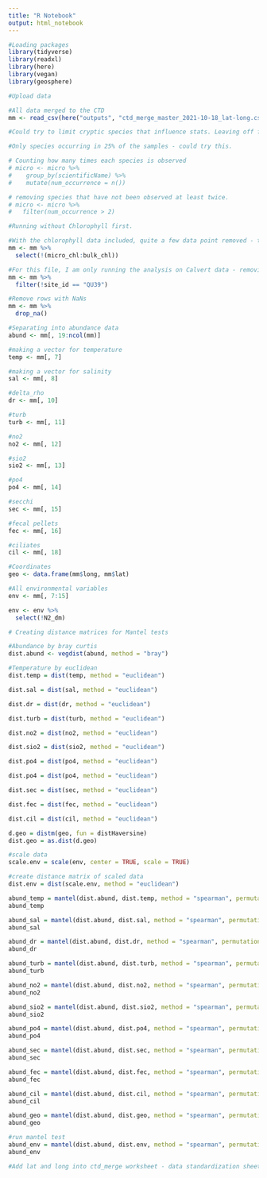 ```yaml
---
title: "R Notebook"
output: html_notebook
---
```


 

```r
#Loading packages
library(tidyverse)
library(readxl)
library(here)
library(vegan)
library(geosphere)
```

```r
#Upload data

#All data merged to the CTD
mm <- read_csv(here("outputs", "ctd_merge_master_2021-10-18_lat-long.csv")) 

```

```r
#Could try to limit cryptic species that influence stats. Leaving off for now.

#Only species occurring in 25% of the samples - could try this.

# Counting how many times each species is observed
# micro <- micro %>%
#    group_by(scientificName) %>%
#    mutate(num_occurrence = n())

# removing species that have not been observed at least twice.
# micro <- micro %>%
#   filter(num_occurrence > 2)
```

```r
#Running without Chlorophyll first.

#With the chlorophyll data included, quite a few data point removed - trying without chlorophyll
mm <- mm %>% 
  select(!(micro_chl:bulk_chl))

#For this file, I am only running the analysis on Calvert data - removing QU39
mm <- mm %>% 
  filter(!site_id == "QU39")

#Remove rows with NaNs
mm <- mm %>% 
  drop_na()

#Separating into abundance data
abund <- mm[, 19:ncol(mm)]

#making a vector for temperature
temp <- mm[, 7]

#making a vector for salinity
sal <- mm[, 8]

#delta_rho
dr <- mm[, 10]

#turb
turb <- mm[, 11]

#no2
no2 <- mm[, 12]

#sio2
sio2 <- mm[, 13]

#po4
po4 <- mm[, 14]

#secchi
sec <- mm[, 15]

#fecal pellets
fec <- mm[, 16]

#ciliates
cil <- mm[, 18]

#Coordinates
geo <- data.frame(mm$long, mm$lat)

#All environmental variables
env <- mm[, 7:15]

env <- env %>% 
  select(!N2_dm)
```

```r
# Creating distance matrices for Mantel tests

#Abundance by bray curtis
dist.abund <- vegdist(abund, method = "bray")

#Temperature by euclidean 
dist.temp = dist(temp, method = "euclidean")

dist.sal = dist(sal, method = "euclidean")

dist.dr = dist(dr, method = "euclidean")

dist.turb = dist(turb, method = "euclidean")

dist.no2 = dist(no2, method = "euclidean")

dist.sio2 = dist(sio2, method = "euclidean")

dist.po4 = dist(po4, method = "euclidean")

dist.po4 = dist(po4, method = "euclidean")

dist.sec = dist(sec, method = "euclidean")

dist.fec = dist(fec, method = "euclidean")

dist.cil = dist(cil, method = "euclidean")

d.geo = distm(geo, fun = distHaversine)
dist.geo = as.dist(d.geo)

#scale data 
scale.env = scale(env, center = TRUE, scale = TRUE)

#create distance matrix of scaled data
dist.env = dist(scale.env, method = "euclidean")
```

```r
abund_temp = mantel(dist.abund, dist.temp, method = "spearman", permutations = 9999, na.rm = TRUE)
abund_temp

abund_sal = mantel(dist.abund, dist.sal, method = "spearman", permutations = 9999, na.rm = TRUE)
abund_sal

abund_dr = mantel(dist.abund, dist.dr, method = "spearman", permutations = 9999, na.rm = TRUE)
abund_dr

abund_turb = mantel(dist.abund, dist.turb, method = "spearman", permutations = 9999, na.rm = TRUE)
abund_turb

abund_no2 = mantel(dist.abund, dist.no2, method = "spearman", permutations = 9999, na.rm = TRUE)
abund_no2

abund_sio2 = mantel(dist.abund, dist.sio2, method = "spearman", permutations = 9999, na.rm = TRUE)
abund_sio2

abund_po4 = mantel(dist.abund, dist.po4, method = "spearman", permutations = 9999, na.rm = TRUE)
abund_po4

abund_sec = mantel(dist.abund, dist.sec, method = "spearman", permutations = 9999, na.rm = TRUE)
abund_sec

abund_fec = mantel(dist.abund, dist.fec, method = "spearman", permutations = 9999, na.rm = TRUE)
abund_fec

abund_cil = mantel(dist.abund, dist.cil, method = "spearman", permutations = 9999, na.rm = TRUE)
abund_cil

abund_geo = mantel(dist.abund, dist.geo, method = "spearman", permutations = 9999, na.rm = TRUE)
abund_geo

#run mantel test 
abund_env = mantel(dist.abund, dist.env, method = "spearman", permutations = 9999, na.rm = TRUE)
abund_env
```
```r
#Add lat and long into ctd_merge worksheet - data standardization sheet.
```




